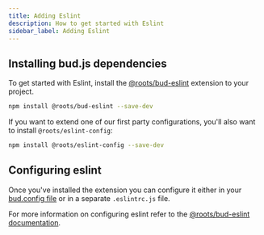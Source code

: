 ```yaml
---
title: Adding Eslint
description: How to get started with Eslint
sidebar_label: Adding Eslint
---
```


## Installing bud.js dependencies

To get started with Eslint, install the [@roots/bud-eslint](/extensions/bud-eslint) extension to your project.

```bash npm2yarn
npm install @roots/bud-eslint --save-dev
```

If you want to extend one of our first party configurations, you'll also want to install `@roots/eslint-config`:

```bash npm2yarn
npm install @roots/eslint-config --save-dev
```

## Configuring eslint

Once you've installed the extension you can configure it either in your [bud.config file](/learn/config/files/bud.config) or in a separate `.eslintrc.js` file.

For more information on configuring eslint refer to the [@roots/bud-eslint documentation](/extensions/bud-eslint).
